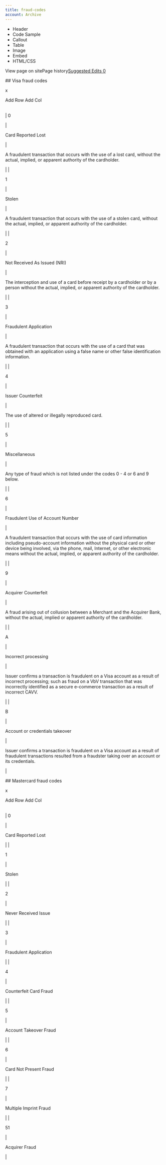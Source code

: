```yaml
---
title: fraud-codes
account: Archive
---
```


*   Header
*   Code Sample
*   Callout
*   Table
*   Image
*   Embed
*   HTML/CSS

View page on sitePage history[Suggested Edits 0](/project/checkoutdocs-legacy/v1.9/suggested)

\## Visa fraud codes 

 x     

Add Row Add Col

|  |  |  |
| --- | --- | --- |
| 
0 

 | 

Card Reported Lost 

 | 

A fraudulent transaction that occurs with the use of a lost card, without the actual, implied, or apparent authority of the cardholder. 

 |
| 

1 

 | 

Stolen 

 | 

A fraudulent transaction that occurs with the use of a stolen card, without the actual, implied, or apparent authority of the cardholder. 

 |
| 

2 

 | 

Not Received As Issued (NRI) 

 | 

The interception and use of a card before receipt by a cardholder or by a person without the actual, implied, or apparent authority of the cardholder. 

 |
| 

3 

 | 

Fraudulent Application 

 | 

A fraudulent transaction that occurs with the use of a card that was obtained with an application using a false name or other false identification information. 

 |
| 

4 

 | 

Issuer Counterfeit 

 | 

The use of altered or illegally reproduced card. 

 |
| 

5 

 | 

Miscellaneous 

 | 

Any type of fraud which is not listed under the codes 0 - 4 or 6 and 9 below. 

 |
| 

6 

 | 

Fraudulent Use of Account Number 

 | 

A fraudulent transaction that occurs with the use of card information including pseudo-account information without the physical card or other device being involved, via the phone, mail, Internet, or other electronic means without the actual, implied, or apparent authority of the cardholder. 

 |
| 

9 

 | 

Acquirer Counterfeit 

 | 

A fraud arising out of collusion between a Merchant and the Acquirer Bank, without the actual, implied or apparent authority of the cardholder. 

 |
| 

A 

 | 

Incorrect processing 

 | 

Issuer confirms a transaction is fraudulent on a Visa account as a result of incorrect processing; such as fraud on a VbV transaction that was incorrectly identified as a secure e-commerce transaction as a result of incorrect CAVV. 

 |
| 

B 

 | 

Account or credentials takeover 

 | 

Issuer confirms a transaction is fraudulent on a Visa account as a result of fraudulent transactions resulted from a fraudster taking over an account or its credentials. 

 |

\## Mastercard fraud codes 

 x     

Add Row Add Col

|  |  |
| --- | --- |
| 
0 

 | 

Card Reported Lost 

 |
| 

1 

 | 

Stolen 

 |
| 

2 

 | 

Never Received Issue 

 |
| 

3 

 | 

Fraudulent Application 

 |
| 

4 

 | 

Counterfeit Card Fraud 

 |
| 

5 

 | 

Account Takeover Fraud 

 |
| 

6 

 | 

Card Not Present Fraud 

 |
| 

7 

 | 

Multiple Imprint Fraud 

 |
| 

51 

 | 

Acquirer Fraud 

 |